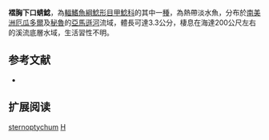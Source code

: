 {{Speciesbox
| name = 褶胸下口蜻鯰
| image = 
| image_width = 250px
| image_caption = 
| status = NE
| status_system = IUCN3.1
| genus = Hypoptopoma
| species = sternoptychum
| authority = [[Schaefer|Schaefer]], 1996
| synonyms = *''Nannoptopoma sternoptychum'', Schaefer, 1996
}}

'''褶胸下口蜻鯰'''，為[[輻鰭魚綱|輻鰭魚綱]][[鯰形目|鯰形目]][[甲鯰科|甲鯰科]]的其中一[[種|種]]，為熱帶淡水魚，分布於[[南美洲|南美洲]][[厄瓜多爾|厄瓜多爾]]及[[秘魯|秘魯]]的[[亞馬遜河|亞馬遜河]]流域，體長可達3.3公分，棲息在海達200公尺左右的溪流底層水域，生活習性不明。

== 参考文献 ==
*{{FishBase_species|genus=Hypoptopoma|species=sternoptychum|year=2014|month=12}}

== 扩展阅读 ==
{{refbegin}}
{{wikispecies-inline|Hypoptopoma sternoptychum|褶胸下口蜻鯰}}
{{refend}}
{{Taxonbar|from=Q6430854}}

[[Category:下口蜻鯰屬|sternoptychum]]
[[Category:1996年描述的鱼类|H]]